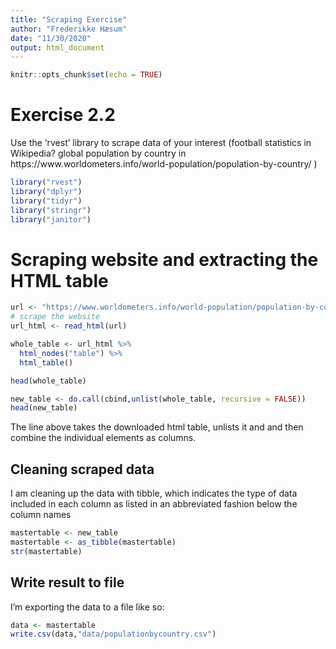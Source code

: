 ```yaml
---
title: "Scraping Exercise"
author: "Frederikke Hæsum"
date: "11/30/2020"
output: html_document
---
```


```r
knitr::opts_chunk$set(echo = TRUE)
```

# Exercise 2.2
Use the 'rvest' library to scrape data of your interest (football statistics in Wikipedia? global population by country in https://www.worldometers.info/world-population/population-by-country/ )

```r
library("rvest")
library("dplyr")
library("tidyr")
library("stringr")
library("janitor")
```

# Scraping website and extracting the HTML table

```r
url <- "https://www.worldometers.info/world-population/population-by-country/"
# scrape the website
url_html <- read_html(url)
```

```r
whole_table <- url_html %>%
  html_nodes("table") %>%
  html_table()

head(whole_table)
```

```r
new_table <- do.call(cbind,unlist(whole_table, recursive = FALSE)) 
head(new_table)
```
The line above takes the downloaded html table, unlists it and and then combine the individual elements as columns. 

## Cleaning scraped data
I am cleaning up the data with tibble, which indicates the type of data included in each column as listed in an abbreviated fashion below the column names

```r
mastertable <- new_table
mastertable <- as_tibble(mastertable)
str(mastertable)
```

## Write result to file

I'm exporting the data to a file like so: 

```r
data <- mastertable 
write.csv(data,"data/populationbycountry.csv")
```

